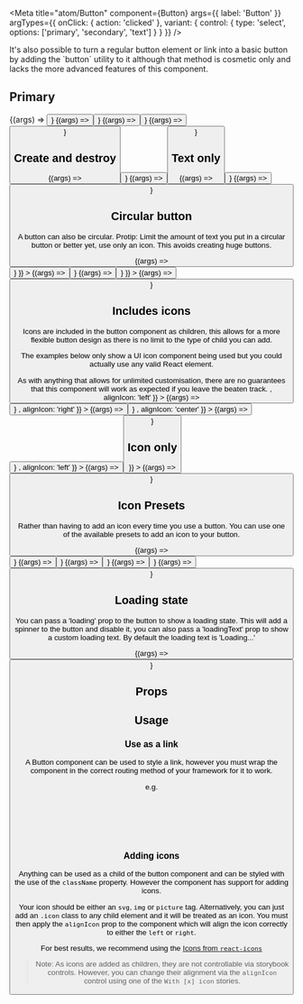 

<Meta
  title="atom/Button"
  component={Button}
  args={{
    label: 'Button'
  }}
  argTypes={{
    onClick: { action: 'clicked' },
    variant: {
      control: {
        type: 'select',
        options: ['primary', 'secondary', 'text']
      }
    }
  }}
/>

<Title type="alpha">Button</Title>

<Description of={Button} />

<Tip>
  It's also possible to turn a regular button element or link into a basic
  button by adding the `button` utility to it although that method is cosmetic
  only and lacks the more advanced features of this component.
</Tip>

## Primary

<Canvas withSource="open">
  <Story
    name="Primary"
    args={{
      variant: 'primary',
      label: 'Primary'
    }}
  >
    {(args) => <Button {...args} />}
  </Story>
  <Story
    name="Secondary"
    args={{
      variant: 'secondary',
      label: 'Secondary'
    }}
  >
    {(args) => <Button {...args} />}
  </Story>
  <Story
    name="Tertiary"
    args={{
      variant: 'tertiary',
      label: 'Tertiary'
    }}
  >
    {(args) => <Button {...args} />}
  </Story>
  <Story
    name="Primary (disabled)"
    args={{
      variant: 'primary',
      disabled: true,
      label: 'Primary (disabled)'
    }}
  >
    {(args) => <Button {...args} />}
  </Story>
</Canvas>

## Create and destroy

<Canvas withSource="open">
  <Story
    name="create"
    args={{
      variant: 'create',
      label: 'create'
    }}
  >
    {(args) => <Button {...args} />}
  </Story>
  <Story
    name="destroy"
    args={{
      variant: 'destroy',
      label: 'destroy'
    }}
  >
    {(args) => <Button {...args} />}
  </Story>
</Canvas>

## Text only

<Canvas withSource="open">
  <Story
    name="Text only"
    args={{
      variant: 'text',
      label: 'Text only'
    }}
  >
    {(args) => <Button {...args} />}
  </Story>
  <Story
    name="Text only (disabled)"
    args={{
      variant: 'text',
      disabled: true,
      label: 'Text only (disabled)'
    }}
  >
    {(args) => <Button {...args} />}
  </Story>
</Canvas>

## Circular button

A button can also be circular. Protip: Limit the amount of text you
put in a circular button or better yet, use only an icon. This avoids creating
huge buttons.

<Canvas withSource="open">
  <Story
    name="Circular"
    args={{
      variant: 'primary',
      label: 'add',
      circular: true
    }}
  >
    {(args) => <Button {...args} />}
  </Story>
  <Story
    name="Circular with icon"
    args={{
      variant: 'primary',
      label: 'add',
      circular: true,
      iconOnly: true,
      children: <FaCoffee />
    }}
  >
    {(args) => <Button {...args} />}
  </Story>
  <Story
    name="Circular (disabled)"
    args={{
      variant: 'primary',
      disabled: true,
      label: 'add',
      circular: true
    }}
  >
    {(args) => <Button {...args} />}
  </Story>
  <Story
    name="Circular (destroy)"
    args={{
      variant: 'destroy',
      label: 'destroy',
      circular: true,
      iconOnly: true,
      children: <FaCoffee />
    }}
  >
    {(args) => <Button {...args} />}
  </Story>
</Canvas>

## Includes icons

Icons are included in the button component as children, this allows for a more
flexible button design as there is no limit to the type of child you can add.

The examples below only show a UI icon component being used but you could actually
use any valid React element.

<Tip type="danger">
  As with anything that allows for unlimited customisation, there are no
  guarantees that this component will work as expected if you leave the beaten
  track.
</Tip>

<Canvas withSource="open">
  <Story
    name="With Left Icon"
    args={{
      variant: 'primary',
      children: <FaCoffee />,
      alignIcon: 'left'
    }}
  >
    {(args) => <Button {...args} />}
  </Story>
  <Story
    name="With Right Icon"
    args={{
      variant: 'primary',
      children: <FaCoffee />,
      alignIcon: 'right'
    }}
  >
    {(args) => <Button {...args} />}
  </Story>
  <Story
    name="With Central Icon"
    args={{
      variant: 'primary',
      children: <FaCoffee />,
      alignIcon: 'center'
    }}
  >
    {(args) => <Button {...args} />}
  </Story>
  <Story
    name="With Icon (disabled)"
    args={{
      variant: 'primary',
      disabled: true,
      children: <FaCoffee />,
      alignIcon: 'left'
    }}
  >
    {(args) => <Button {...args} />}
  </Story>
</Canvas>

## Icon only

<Canvas withSource="open">
  <Story
    name="Icon only"
    args={{
      variant: 'primary',
      iconOnly: true,
      children: <FaCoffee />
    }}
  >
    {(args) => <Button {...args} />}
  </Story>
</Canvas>

## Icon Presets

Rather than having to add an icon every time you use a button. You can use one of the
available presets to add an icon to your button.

<Canvas withSource="open">
  <Story
    name="Add icon"
    args={{
      variant: 'create',
      iconOnly: true,
      preset: 'add'
    }}
  >
    {(args) => <Button {...args} />}
  </Story>
  <Story
    name="Edit icon"
    args={{
      variant: 'primary',
      iconOnly: true,
      preset: 'edit'
    }}
  >
    {(args) => <Button {...args} />}
  </Story>
  <Story
    name="delete icon"
    args={{
      variant: 'destroy',
      iconOnly: true,
      preset: 'delete'
    }}
  >
    {(args) => <Button {...args} />}
  </Story>
  <Story
    name="refresh icon"
    args={{
      variant: 'primary',
      iconOnly: true,
      preset: 'refresh'
    }}
  >
    {(args) => <Button {...args} />}
  </Story>
  <Story
    name="close icon"
    args={{
      variant: 'primary',
      iconOnly: true,
      preset: 'close'
    }}
  >
    {(args) => <Button {...args} />}
  </Story>
</Canvas>

## Loading state

You can pass a 'loading' prop to the button to show a loading state. This will
add a spinner to the button and disable it, you can also pass a 'loadingText'
prop to show a custom loading text. By default the loading text is 'Loading...'

<Canvas withSource="open">
  <Story
    name="Loading"
    args={{
      variant: 'primary',
      label: 'Loading',
      loadingIndicator: 'Loading...',
      loading: true
    }}
  >
    {(args) => <Button {...args} />}
  </Story>
</Canvas>

## Props

<ArgsTable of={Button} />

## Usage

### Use as a link

A Button component can be used to style a link, however you must wrap the component
in the correct routing method of your framework for it to work.

e.g.

```jsx
<Link href="/marketplace">
  <Button alignIcon="left">
    <FaArrowLeft /> Return to Home page
  </Button>
</Link>
```

### Adding icons

Anything can be used as a child of the button component and can be styled with
the use of the `className` property. However the component has support for
adding icons.

Your icon should be either an `svg`, `img` or `picture` tag. Alternatively, you
can just add an `.icon` class to any child element and it will be treated as an
icon. You must then apply the `alignIcon` prop to the component which will align
the icon correctly to either the `left` or `right`.

For best results, we recommend using the
[Icons from `react-icons`](https://react-icons.github.io/)

> Note: As icons are added as children, they are not controllable via storybook controls. However,
> you can change their alignment via the `alignIcon` control using one of the `With [x] icon` stories.
